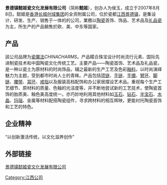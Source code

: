 {{Infobox Company
|company_name=景德镇懿姬瓷文化发展有限公司
|company_logo=
|company_type=
|foundation=2007年
|location={{CHN}}[[江西|江西]][[景德镇|景德镇]]高新技术区陶瓷工业园长城创域路11号
|key_people=[[侯玉|侯玉]]－[[法定代表人|法定代表人]]
|industry=陶瓷首饰、工艺品、礼品瓷、陶瓷及其饰品的制造、销售
|products=[[瓷魔法|瓷魔法]]
|revenue=
|num_employees=
|homepage=[http://www.chinacharms.com.cn/ 景德镇懿姬瓷文化发展有限公司] 
}}

'''景德镇懿姬瓷文化发展有限公司'''（简称'''懿姬'''），创办人为侯玉，成立于2007年8月8日。懿姬是[[香港|香港]][[长城创域集团|长城创域集团]]的全资附属公司，位於瓷都[[江西|江西]][[景德镇|景德镇]]，是集设计、研发、生产、销售于一体的的公司，業務以[[陶瓷|陶瓷]]首饰、饰品、艺术品及[[礼品瓷|礼品瓷]]为主，所生产的产品銷售於欧、美、中东等国家。


== 产品 ==
該公司品牌为[[瓷魔法|瓷魔法]]''CHINACHARMS''。产品糅合珠宝设计时尚流行元素、国际先进制瓷技术和中国陶瓷文化传统工艺。主要产品——陶瓷首饰、艺术品及礼品瓷，是一种以瓷土为原材料的时尚饰品，辅之最新的生产工艺及色彩[[釉料|釉料]]，以时尚演绎魅力为主题，受到都市时尚人士的青睐。产品包括[[项链|项链]]、[[手链|手链]]、[[手镯|手镯]]、[[臂环|臂环]]、[[脚链|脚链]]、[[腰带|腰带]]、[[耳环|耳环]]、[[戒指|戒指]]以及服装高档配饰和办公家居摆设艺术品。重视每个生产工艺细节、原材料的质量、色釉的光洁度等，并不断地尝试新的工艺技术，使陶瓷首饰的胎质美、釉色美高度统一。亦巧妙地利用其他材料如[[玉石|玉石]]、[[钻石|钻石]]、[[半宝石|半宝石]]、[[水晶|水晶]]、[[玛瑙|玛瑙]]、金属等材料配搭陶瓷组件，寻求跨材料的相互辉映，更能衬托陶瓷首饰和工艺的特色。


==企业精神==

“以创新激活传统，以文化滋养创作”

==外部链接==

[http://www.chinacharms.com.cn 景德镇懿姬瓷文化发展有限公司] {{Wayback|url=http://www.chinacharms.com.cn/ |date=20110310074758 }}

[[Category:江西公司|Category:江西公司]]